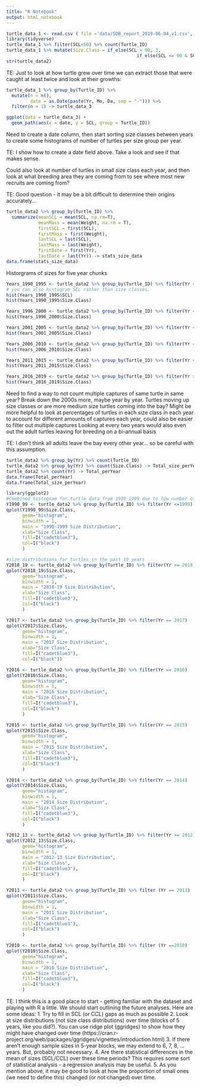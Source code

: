 ```yaml
---
title: "R Notebook"
output: html_notebook
---
```

```r
turtle_data_1 <- read.csv ( file ='data/SDB_report_2019-06-04_v1.csv', header = T)
library(tidyverse)
turtle_data_1 %>% filter(SCL<60) %>% count(Turtle_ID)
turtle_data_1 %>% mutate(Size.Class = if_else(SCL > 90, 3, 
                                                 if_else(SCL <= 90 & SCL > 60, 2, 1))) -> turtle_data2
str(turtle_data2)

```

TE: Just to look at how turtle grew over time we can extract those that were caught at least twice and look at their growths:
```r
turtle_data_1 %>% group_by(Turtle_ID) %>%
  mutate(n = n(),
         date = as.Date(paste(Yr, Mo, Da, sep = "-"))) %>%
  filter(n > 1) -> turtle_data_3

ggplot(data = turtle_data_3) + 
  geom_path(aes(x = date, y = SCL, group = Turtle_ID))

```



Need to create a date column, then start sorting size classes between years to create some histograms of number of turtles per size group per year. 

TE: I show how to create a date field above. Take a look and see if that makes sense. 

Could also look at number of turtles in small size class each year, and then look at what breeding area they are coming from to see where most new recruits are coming from?

TE: Good question - it may be a bit difficult to determine their origins accurately... 


```r
turtle_data2 %>% group_by(Turtle_ID) %>% 
  summarize(meanSCL = mean(SCL, na.rm=T), 
            meanMass = mean(Weight, na.rm = T), 
            firstSCL = first(SCL), 
            firstMass = first(Weight),
            lastSCL = last(SCL), 
            lastMass = last(Weight),
            firstDate = first(Yr), 
            lastDate = last(Yr)) -> stats_size_data
data.frame(stats_size_data)
```
Historgrams of sizes for five year chunks
```r
Years_1990_1995 <- turtle_data2 %>% group_by(Turtle_ID) %>% filter(Yr <= 1995)
# you can also histogram SCL rather than size classes. 
hist(Years_1990_1995$SCL)
hist(Years_1990_1995$Size.Class)

Years_1996_2000 <- turtle_data2 %>% group_by(Turtle_ID) %>% filter(Yr <= 2000) %>% filter(Yr >= 1996)
hist(Years_1996_2000$Size.Class)

Years_2001_2005 <- turtle_data2 %>% group_by(Turtle_ID) %>% filter(Yr <= 2005) %>% filter(Yr >= 2001)
hist(Years_2001_2005$Size.Class)

Years_2006_2010 <- turtle_data2 %>% group_by(Turtle_ID) %>% filter(Yr <= 2010) %>% filter(Yr >= 2006)
hist(Years_2006_2010$Size.Class)

Years_2011_2015 <- turtle_data2 %>% group_by(Turtle_ID) %>% filter(Yr <= 2015) %>% filter(Yr >= 2011)
hist(Years_2011_2015$Size.Class)

Years_2016_2019 <- turtle_data2 %>% group_by(Turtle_ID) %>% filter(Yr >= 2016)
hist(Years_2016_2019$Size.Class)


```
Need to find a way to not count multiple captures of same turtle in same year?
Break down the 2000s more, maybe year by year.
Turtles moving up size classes or are more medium size turtles coming into the bay?
Might be more helpful to look at percentages of turtles in each size class in each year to account for different amounts of captures each year, could also be easier to filter out multiple captures
Looking at every two years would also even out the adult turtles leaving for breeding on a bi-annual basis

TE: I don't think all adults leave the bay every other year... so be careful with this assumption. 

```r
turtle_data2 %>% group_by(Yr) %>% count(Turtle_ID) 
turtle_data2 %>% group_by(Yr) %>% count(Size.Class) -> Total_size_perYear
turtle_data2 %>% count(Yr) -> Total_perYear
data.frame(Total_perYear)
data.frame(Total_size_perYear)
```



```r
library(ggplot2)
#Combined histogram for turtle data from 1990-1999 due to low number of captures and complete data
Y1990_99 <- turtle_data2 %>% group_by(Turtle_ID) %>% filter(Yr <=1999)
qplot(Y1990_99$Size.Class, 
      geom="histogram",
      binwidth = 1,
      main = "1990-1999 Size Distribution",
      xlab="Size Class",
      fill=I("cadetblue3"),
      col=I("black")
      )

#size distributions for turtles in the past 10 years
Y2018_19 <- turtle_data2 %>% group_by(Turtle_ID) %>% filter(Yr >= 2018)
qplot(Y2018_19$Size.Class, 
      geom="histogram",
      binwidth = 1,
      main = "2018-19 Size Distribution",
      xlab="Size Class",
      fill=I("cadetblue3"),
      col=I("black")
      )

Y2017 <- turtle_data2 %>% group_by(Turtle_ID) %>% filter(Yr == 2017)
qplot(Y2017$Size.Class, 
      geom="histogram",
      binwidth = 1,
      main = "2017 Size Distribution",
      xlab="Size Class",
      fill=I("cadetblue3"),
      col=I("black"))

Y2016 <- turtle_data2 %>% group_by(Turtle_ID) %>% filter(Yr == 2016)
qplot(Y2016$Size.Class, 
      geom="histogram",
      binwidth = 1,
      main = "2016 Size Distribution",
      xlab="Size Class",
      fill=I("cadetblue3"),
      col=I("black")
      )

Y2015 <- turtle_data2 %>% group_by(Turtle_ID) %>% filter(Yr == 2015)
qplot(Y2015$Size.Class, 
      geom="histogram",
      binwidth = 1,
      main = "2015 Size Distribution",
      xlab="Size Class",
      fill=I("cadetblue3"),
      col=I("black")
      )

Y2014 <- turtle_data2 %>% group_by(Turtle_ID) %>% filter(Yr == 2014)
qplot(Y2014$Size.Class, 
      geom="histogram",
      binwidth = 1,
      main = "2014 Size Distribution",
      xlab="Size Class",
      fill=I("cadetblue3"),
      col=I("black")
      )

Y2012_13 <- turtle_data2 %>% group_by(Turtle_ID) %>% filter(Yr >= 2012) %>% filter(Yr <= 2013)
qplot(Y2012_13$Size.Class, 
      geom="histogram",
      binwidth = 1,
      main = "2012-13 Size Distribution",
      xlab="Size Class",
      fill=I("cadetblue3"),
      col=I("black")
      )

Y2011 <- turtle_data2 %>% group_by(Turtle_ID) %>% filter (Yr == 2011)
qplot(Y2011$Size.Class, 
      geom="histogram",
      binwidth = 1,
      main = "2011 Size Distribution",
      xlab="Size Class",
      fill=I("cadetblue3"),
      col=I("black")
      )

Y2010 <- turtle_data2 %>% group_by(Turtle_ID) %>% filter (Yr ==2010)
qplot(Y2010$Size.Class, 
      geom="histogram",
      binwidth = 1,
      main = "2010 Size Distribution",
      xlab="Size Class",
      fill=I("cadetblue3"),
      col=I("black")
      )
```

TE: I think this is a good place to start - getting familiar with the dataset and playing with R a little.  We should start outlining the future analyses.  Here are some ideas:
1. Try to fill in SCL (or CCL) gaps as much as possible
2. Look at size distributions (not size class distributions) over time (blocks of 5 years, like you did?). You can use ridge plot (ggridges) to show how they might have changed over time (https://cran.r-project.org/web/packages/ggridges/vignettes/introduction.html)
3. If there aren't enough sample sizes in 5-year blocks, we may extend to 6, 7, 8, ... years. But, probably not necessary.
4. Are there statistical differences in the mean of sizes (SCL/CCL) over these time periods? This requires some sort of statistical analysis - a regression analysis may be useful.
5. As you mention above, it may be good to look at how the proportion of small ones (we need to define this) changed (or not changed) over time. 
